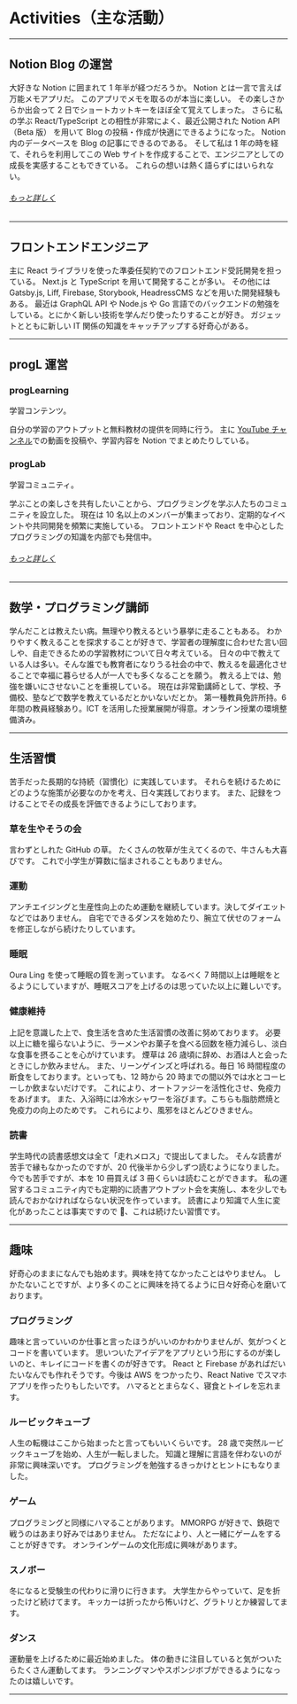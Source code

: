 # Activities（主な活動）

---

## Notion Blog の運営

大好きな Notion に囲まれて 1 年半が経つだろうか。
Notion とは一言で言えば万能メモアプリだ。
このアプリでメモを取るのが本当に楽しい。
その楽しさからか出会って 2 日でショートカットキーをほぼ全て覚えてしまった。
さらに私の学ぶ React/TypeScript との相性が非常によく、最近公開された Notion API（Beta 版） を用いて Blog の投稿・作成が快適にできるようになった。
Notion 内のデータベースを Blog の記事にできるのである。
そして私は 1 年の時を経て、それらを利用してこの Web サイトを作成することで、エンジニアとしての成長を実感することもできている。
これらの想いは熱く語らずにはいられない。

###### [もっと詳しく](/blogs/about)

---

## フロントエンドエンジニア

主に React ライブラリを使った準委任契約でのフロントエンド受託開発を担っている。
Next.js と TypeScript を用いて開発することが多い。
その他には Gatsby.js, Liff, Firebase, Storybook, HeadressCMS などを用いた開発経験もある。
最近は GraphQL API や Node.js や Go 言語でのバックエンドの勉強をしている。とにかく新しい技術を学んだり使ったりすることが好き。
ガジェットとともに新しい IT 関係の知識をキャッチアップする好奇心がある。

<!-- ###### [もっと詳しく](/activities/frontend-enngineer) -->

---

## progL 運営

### progLearning

学習コンテンツ。

自分の学習のアウトプットと無料教材の提供を同時に行う。
主に [YouTube チャンネル](https://www.youtube.com/channel/UCPcjWvYIfvqGPP4x30kEkMA)での動画を投稿や、学習内容を Notion でまとめたりしている。

### progLab

学習コミュニティ。

学ぶことの楽しさを共有したいことから、プログラミングを学ぶ人たちのコミュニティを設立した。
現在は 10 名以上のメンバーが集まっており、定期的なイベントや共同開発を頻繁に実施している。
フロントエンドや React を中心としたプログラミングの知識を内部でも発信中。

###### [もっと詳しく](https://proglab.vercel.app/)

---

## 数学・プログラミング講師

学んだことは教えたい病。無理やり教えるという暴挙に走ることもある。
わかりやすく教えることを探求することが好きで、学習者の理解度に合わせた言い回しや、自走できるための学習教材について日々考えている。
日々の中で教えている人は多い。そんな誰でも教育者になりうる社会の中で、教えるを最適化させることで幸福に暮らせる人が一人でも多くなることを願う。
教える上では、勉強を嫌いにさせないことを重視している。
現在は非常勤講師として、学校、予備校、塾などで数学を教えているだとかいないだとか。
第一種教員免許所持。6 年間の教員経験あり。ICT を活用した授業展開が得意。オンライン授業の環境整備済み。

<!-- ###### [もっと詳しく](/activities/teacher) -->

---

## 生活習慣

苦手だった長期的な持続（習慣化）に実践しています。
それらを続けるためにどのような施策が必要なのかを考え、日々実践しております。
また、記録をつけることでその成長を評価できるようにしております。

### 草を生やそうの会

言わずとしれた GitHub の草。
たくさんの牧草が生えてくるので、牛さんも大喜びです。
これで小学生が算数に悩まされることもありません。

<!-- ###### [www 草を見る www](/activities/github-grace) -->

### 運動

アンチエイジングと生産性向上のため運動を継続しています。決してダイエットなどではありません。
自宅でできるダンスを始めたり、腕立て伏せのフォームを修正しながら続けたりしています。

<!-- ###### [もっと詳しく](/activities/my-record) -->

### 睡眠

Oura Ling を使って睡眠の質を測っています。
なるべく 7 時間以上は睡眠をとるようにしていますが、睡眠スコアを上げるのは思っていた以上に難しいです。

<!-- ###### [もっと詳しく](/activities/my-recode) -->

### 健康維持

上記を意識した上で、食生活を含めた生活習慣の改善に努めております。
必要以上に糖を撮らないように、ラーメンやお菓子を食べる回数を極力減らし、淡白な食事を摂ることを心がけています。
煙草は 26 歳頃に辞め、お酒は人と会ったときにしか飲みません。
また、リーンゲインズと呼ばれる。毎日 16 時間程度の断食をしております。といっても、12 時から 20 時までの間以外では水とコーヒーしか飲まないだけです。
これにより、オートファジーを活性化させ、免疫力をあげます。
また、入浴時には冷水シャワーを浴びます。こちらも脂肪燃焼と免疫力の向上のためです。
これらにより、風邪をほとんどひきません。

### 読書

学生時代の読書感想文は全て「走れメロス」で提出してました。
そんな読書が苦手で縁もなかったのですが、20 代後半から少しずつ読むようになりました。
今でも苦手ですが、本を 10 冊買えば 3 冊くらいは読むことができます。
私の運営するコミュニティ内でも定期的に読書アウトプット会を実施し、本を少しでも読んでおかなければならない状況を作っています。
読書により知識で人生に変化があったことは事実ですので 、これは続けたい習慣です。

---

## 趣味

好奇心のままになんでも始めます。興味を持てなかったことはやりません。
しかたないことですが、より多くのことに興味を持てるように日々好奇心を磨いております。

### プログラミング

趣味と言っていいのか仕事と言ったほうがいいのかわかりませんが、気がつくとコードを書いています。
思いついたアイデアをアプリという形にするのが楽しいのと、キレイにコードを書くのが好きです。
React と Firebase があればだいたいなんでも作れそうです。今後は AWS をつかったり、React Native でスマホアプリを作ったりもしたいです。
ハマるととまらなく、寝食とトイレを忘れます。

### ルービックキューブ

人生の転機はここから始まったと言ってもいいくらいです。
28 歳で突然ルービックキューブを始め、人生が一転しました。
知識と理解に言語を伴わないのが非常に興味深いです。
プログラミングを勉強するきっかけとヒントにもなりました。

### ゲーム

プログラミングと同様にハマることがあります。
MMORPG が好きで、鉄砲で戦うのはあまり好みではありません。
ただなにより、人と一緒にゲームをすることが好きです。
オンラインゲームの文化形成に興味があります。

### スノボー

冬になると受験生の代わりに滑りに行きます。
大学生からやっていて、足を折ったけど続けてます。
キッカーは折ったから怖いけど、グラトリとか練習してます。

### ダンス

運動量を上げるために最近始めました。
体の動きに注目していると気がついたらたくさん運動してます。
ランニングマンやスポンジボブができるようになったのは嬉しいです。

---
